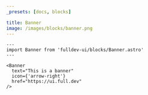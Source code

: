 ```yaml
---
_presets: [docs, blocks]

title: Banner
image: /images/blocks/banner.png
---
```


```astro live
---
import Banner from 'fulldev-ui/blocks/Banner.astro'
---

<Banner
  text="This is a banner"
  icon={'arrow-right'}
  href="https://ui.full.dev"
/>
```
